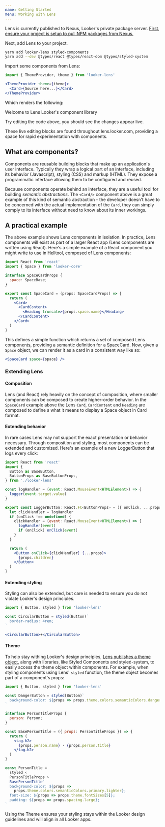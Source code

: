 ```yaml
---
name: Getting Started
menu: Working with Lens
---
```



Lens is currently published to Nexus, Looker's private package server. [First, ensure your project is setup to pull NPM packages from Nexus.](https://github.com/looker/helltool/blob/master/docs/dev/npm_nexus_packages.md#configuring-nexus-for-npm-package-consumption)

Next, add Lens to your project.

```bash noeditor
yarn add looker-lens styled-components
yarn add --dev @types/react @types/react-dom @types/styled-system
```

Import some components from Lens:

```jsx static
import { ThemeProvider, theme } from 'looker-lens'

<ThemeProvider theme={theme}>
  <Card>{Source here...}</Card>
</ThemeProvider>
```

Which renders the following:

<Playground>
  <Card raised>
    <CardContent>
      <Heading fontWeight="semiBold" textTransform="caps">
        Welcome to Lens
      </Heading>
      <Text>Looker's component library</Text>
    </CardContent>
  </Card>
</Playground>

Try editing the code above, you should see the changes appear live.

These live editing blocks are found throughout lens.looker.com, providing a space for rapid experimentation with components.

## What are components?

Components are reusable building blocks that make up an application's user interface. Typically they wrap a logical part of an interface, including its behavior (Javascript), styling (CSS) and markup (HTML). They expose a programmatic interface allowing them to be configured and reused.

Because components operate behind an interface, they are a useful tool for building _semantic abstractions_. The `<Card/>` component above is a great example of this kind of semantic abstraction - the developer doesn't have to be concerned with the actual implementation of the `Card`, they can simply comply to its interface without need to know about its inner workings.

## A practical example

The above example shows Lens components in isolation. In practice, Lens components will exist as part of a larger React app (Lens components are written using React). Here's a simple example of a React component you might write to use in Helltool, composed of Lens components:

```jsx static
import React from 'react'
import { Space } from 'looker-core'

interface SpaceCardProps {
  space: SpaceBase;
}

export const SpaceCard = (props: SpaceCardProps) => {
  return (
    <Card>
      <CardContent>
        <Heading truncate>{props.space.name}</Heading>
      </CardContent>
    </Card>
  )
}
```

This defines a simple function which returns a set of composed Lens components, providing a semantic definition for a SpaceCard. Now, given a `Space` object, we can render it as a card in a consistent way like so:

```jsx static
<SpaceCard space={space} />
```

### Extending Lens

#### Composition

Lens (and React) rely heavily on the concept of composition, where smaller components can be composed to create higher-order behavior. In the `SpaceCard` example above the Lens `Card`, `CardContent` and `Heading` are composed to define a what it means to display a Space object in Card format.

#### Extending behavior

In rare cases Lens may not support the exact presentation or behavior necessary. Through composition and styling, most components can be extended and customized. Here's an example of a new LoggerButton that logs every click:

```jsx static
import React from 'react'
import {
  Button as BaseButton,
  ButtonProps as BaseButtonProps,
} from './looker-lens'

const logHandler = (event: React.MouseEvent<HTMLElement>) => {
  logger(event.target.value)
}

export const LoggerButton: React.FC<ButtonProps> = ({ onClick, ...props }) => {
  let clickHandler = logHandler
  if (onClick !== undefined) {
    clickHandler = (event: React.MouseEvent<HTMLElement>) => {
      logHandler(event)
      if (onClick) onClick(event)
    }
  }

  return (
    <Button onClick={clickHandler} {...props}>
      {props.children}
    </Button>
  )
}
```

#### Extending styling

Styling can also be extended, but care is needed to ensure you do not violate Looker's design principles.

```jsx static
import { Button, styled } from 'looker-lens'

const CircularButton = styled(Button)`
  border-radius: 4rem;
`

<CircularButton>+</CircularButton>
```

#### Theme

To help stay withing Looker's design principles, [Lens publishes a theme object](https://github.com/looker/lens/blob/master/src/style/theme.ts), along with libraries, like Styled Components and styled-system, to easily access the theme object within components. For example, when styling components using Lens' `styled` function, the theme object becomes part of a component's props:

```jsx static
import { Button, styled } from 'looker-lens'

const DangerButton = styled(Button)`
  background-color: ${props => props.theme.colors.semanticColors.danger.main};
`
```

```jsx static
interface PersonTitleProps {
  person: Person;
}

const BasePersonTitle = ({ props: PersonTitleProps }) => {
  return (
    <tag.h2>
      {props.person.name} - {props.person.title}
    </tag.h2>
  )
}

const PersonTitle =
  styled <
  PersonTitleProps >
  BasePersonTitle`
  background-color: ${props =>
    props.theme.colors.semanticColors.primary.lighter};
  font-size: ${props => props.theme.fontSizes[5]};
  padding: ${props => props.spacing.large};
`
```

Using the Theme ensures your styling stays within the Looker design guidelines and will align in all Looker apps.
